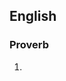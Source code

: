 ==English==

===Proverb===
{{en-proverb}}

# {{lb|en|uncommon}} {{alternative form of|en|when in Rome, do as the Romans do}}